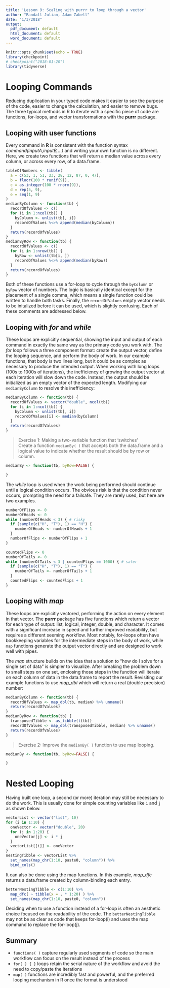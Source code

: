```yaml
---
title: 'Lesson 9: Scaling with purrr to loop through a vector'
author: "Randall Julian, Adam Zabell"
date: "1/3/2018"
output:
  pdf_document: default
  html_document: default
  word_document: default
---
```


```r
knitr::opts_chunk$set(echo = TRUE)
library(checkpoint)
# checkpoint("2018-01-20")
library(tidyverse)
```

# Looping Commands
Reducing duplication in your typed code makes it easier to see the purpose of the code, easier to change the calculation, and easier to remove bugs. The three typical methods in R to iterate with a specific piece of code are functions, for-loops, and vector transformations with the **purrr** package.

## Looping with user functions
Every command in **R** is consistent with the function syntax *command(inputA,inputB,...)* and writing your own function is no different. Here, we create two functions that will return a median value across every column, or across every row, of a data.frame.  
```r
tableOfNumbers <- tibble(
  a = c(53, 1, 51, 23, 28, 12, 87, 0, 47),
  b = floor(100 * runif(9)),
  c = as.integer(100 * rnorm(9)),
  d = rep(5, 9),
  e = seq(1, 9)
)
medianByColumn <- function(tb) {
  recordOfValues <- c()
  for (i in 1:ncol(tb)) {
    byColumn <- unlist(tb[, i])
    recordOfValues %<>% append(median(byColumn))
  }
  return(recordOfValues)
}
medianByRow <- function(tb) {
  recordOfValues <- c()
  for (i in 1:nrow(tb)) {
    byRow <- unlist(tb[i, ])
    recordOfValues %<>% append(median(byRow))
  }
  return(recordOfValues)
}
```

Both of these functions use a for-loop to cycle through the `byColumn` or `byRow` vector of numbers. The logic is basically identical except for the placement of a single comma, which means a single function could be written to handle both tasks. Finally, the `recordOfValues` empty vector needs to be initalized before it can be used, which is slightly confusing. Each of these comments are addressed below.

## Looping with *for* and *while*
These loops are explicitly sequential, showing the input and output of each command in exactly the same way as the primary code you work with. The *for* loop follows a three component format: create the output vector, define the looping sequence, and perform the body of work. In our example functions, that body is two lines long, but it could be as complex as necessary to produce the intended output. When working with long loops (100s to 1000s of iterations), the inefficiency of growing the output vector at each iteration will slow down the code. Instead, the output should be initialized as an empty vector of the expected length. Modifying our `medianByColumn` to resolve this inefficiency:  
```r
medianByColumn <- function(tb) {
  recordOfValues <- vector("double", ncol(tb))
  for (i in 1:ncol(tb)) {
    byColumn <- unlist(tb[, i])
    recordOfValues[i] <- median(byColumn)
  }
  return(recordOfValues)
}
```

> Exercise 1: Making a two-variable function that 'switches'  
> Create a function `medianBy( )` that accepts both the data.frame and a logical value to indicate whether the result should be by row or column.

```r
medianBy <- function(tb, byRow=FALSE) {

}
```

The *while* loop is used when the work being performed should continue until a logical condition occurs. The obvious risk is that the condition never occurs, prompting the need for a failsafe. They are rarely used, but here are two examples.  
```r
numberOfFlips <- 0
numberOfHeads <- 0
while (numberOfHeads < 3) { # risky
  if (sample(c("H", "T"), 1) == "H") {
    numberOfHeads <- numberOfHeads + 1
  }
  numberOfFlips <- numberOfFlips + 1
}

countedFlips <- 0
numberOfTails <- 0
while (numberOfTails < 3 | countedFlips == 1000) { # safer
  if (sample(c("H", "T"), 1) == "T") {
    numberOfTails <- numberOfTails + 1
  }
  countedFlips <- countedFlips + 1
}
```

## Looping with *map*
These loops are explicitly vectored, performing the action on every element in that vector. The **purrr** package has five functions which return a vector for each type of output: list, logical, integer, double, and character. It comes with a significant increase in speed and further improved readability, but requires a different seeming workflow. Most notably, for-loops often have bookkeeping variables for the intermediate steps in the body of work, while `map` functions generate the output vector directly and are designed to work well with pipes.

The *map* structure builds on the idea that a solution to "how do I solve for a single set of data" is simpler to visualize. After breaking the problem down to small steps on one set, enclosing those steps in the function will iterate on each column of data in the data.frame to report the result. Revisiting our example functions to use *map_dbl* which will return a real (double precision) number:
```r
medianByColumn <- function(tb) {
  recordOfValues <- map_dbl(tb, median) %>% unname()
  return(recordOfValues)
}
medianByRow <- function(tb) {
  transposedTibble <- as_tibble(t(tb))
  recordOfValues <- map_dbl(transposedTibble, median) %>% unname()
  return(recordOfValues)
}
```

> Exercise 2: Improve the `medianBy( )` function to use map looping.  

```r
medianBy <- function(tb, byRow=FALSE) {

}
```

# Nested Looping 
Having built one loop, a second (or more) iteration may still be necessary to do the work. This is usually done for simple counting variables like `i` and `j` as shown below. 
```r
vectorList <- vector("list", 10)
for (i in 1:10) {
  oneVector <- vector("double", 20)
  for (j in 1:20) {
    oneVector[j] <- i * j
  }
  vectorList[[i]] <- oneVector
}
nestingTibble <- vectorList %>% 
  set_names(map_chr(1:10, paste0, "column")) %>% 
  bind_cols()
```

It can also be done using the map functions. In this example, *map_dfc* returns a data.frame created by column-binding each entry.
```r
betterNestingTibble <- c(1:10) %>% 
  map_dfc( ~ tibble(x = . * 1:20) ) %>% 
  set_names(map_chr(1:10, paste0, "column"))
```

Deciding when to use a function instead of a for-loop is often an aesthetic choice focused on the readability of the code. The `betterNestingTibble` may not be as clear as code that keeps for-loop(i) and uses the map command to replace the for-loop(j).

## Summary
* `functions( )` capture regularly used segments of code so the main workflow can focus on the result instead of the process
* `for( ) { }` loops retain the serial nature of the workflow and avoid the need to copy/paste the iterations
* `map( )` functions are incredibly fast and powerful, and the preferred looping mechanism in R once the format is understood
